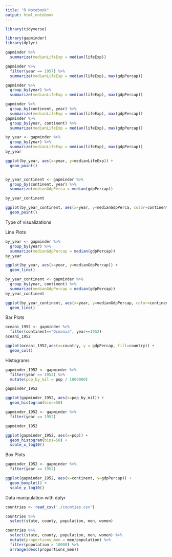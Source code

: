 ```yaml
---
title: "R Notebook"
output: html_notebook
---
```


```r
library(tidyverse)

library(gapminder)
library(dplyr)

gapminder %>%
  summarize(medianLifeExp = median(lifeExp))

gapminder %>%
  filter(year == 1957) %>%
  summarize(medianLifeExp = median(lifeExp), max(gdpPercap))

```


```r
gapminder %>%
  group_by(year) %>%
  summarize(medianLifeExp = median(lifeExp), max(gdpPercap))
```

```r
gapminder %>%
  group_by(continent, year) %>%
  summarize(medianLifeExp = median(lifeExp), max(gdpPercap))
gapminder %>%
  group_by(year, continent) %>%
  summarize(medianLifeExp = median(lifeExp), max(gdpPercap))
```

```r
by_year <- gapminder %>%
  group_by(year) %>%
  summarize(medianLifeExp = median(lifeExp), max(gdpPercap))
by_year

ggplot(by_year, aes(x=year, y=medianLifeExp)) +
  geom_point()



```

```r
by_year_continent <- gapminder %>%
  group_by(continent, year) %>%
  summarize(medianGdpPerca = median(gdpPercap))

by_year_continent

ggplot(by_year_continent, aes(x=year, y=medianGdpPerca, color=continent)) +
  geom_point()
```

Type of visualizations

Line Plots
```r
by_year <- gapminder %>%
  group_by(year) %>%
  summarize(medianGdpPercap = median(gdpPercap))
by_year

ggplot(by_year, aes(x=year, y=medianGdpPercap)) +
  geom_line()

```


```r
by_year_continent <- gapminder %>%
  group_by(year, continent) %>%
  summarize(medianGdpPercap = median(gdpPercap))
by_year_continent

ggplot(by_year_continent, aes(x=year, y=medianGdpPercap, color=continent)) +
  geom_line()

```

Bar Plots

```r
oceani_1952 <- gapminder %>%
  filter(continent=="Oceania", year==1952)
oceani_1952

ggplot(oceani_1952,aes(x=country, y = gdpPercap, fill=country)) +
  geom_col()

```

Histograms
```r
gapminder_1952 <- gapminder %>%
  filter(year == 1952) %>%
  mutate(pop_by_mil = pop / 1000000)

gapminder_1952

ggplot(gapminder_1952, aes(x=pop_by_mil)) +
  geom_histogram(bins=50)

```


```r
gapminder_1952 <- gapminder %>%
  filter(year == 1952)

gapminder_1952

ggplot(gapminder_1952, aes(x=pop)) +
  geom_histogram(bins=50) +
  scale_x_log10()

```

Box Plots
```r

gapminder_1952 <- gapminder %>%
  filter(year == 1952)

ggplot(gapminder_1952, aes(x=continent, y=gdpPercap)) +
  geom_boxplot() +
  scale_y_log10()

```

Data manipulation with dplyr
```r
countries <- read_csv('./counties.csv')

countries %>%
  select(state, county, population, men, women)

```

```r
countries %>%
  select(state, county, population, men, women) %>%
  mutate(proportions_men = men/population) %>%
  filter(population > 10000) %>%
  arrange(desc(proportions_men))

```


